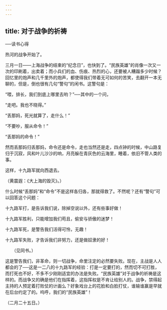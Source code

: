 ```yaml
---
---
---
```

title: 对于战争的祈祷
---



──读书心得

热河的战争开始了。

三月一日——上海战争的结束的“纪念日”，也快到了。“民族英雄”的肖像一次又一次的印刷着，出卖着；而小兵们的血、伤痕、热烈的心，还要被人糟蹋多少时候？回忆里的炮声和几千里外的炮声，都使得我们带着无可如何的苦笑，去翻开一本无聊的，但是，倒也很有几句“警句”的闲书。这警句是：

“喂，排长，我们到底上哪里去哟？”──其中的一个问，

“走吧。我也不晓得。”

“丢那妈，死光就算了，走什么！”

“不要吵，服从命令！”

“丢那妈的命令！”

然而丢那妈归丢那妈，命令还是命令，走也当然还是走，四点钟的时候，中山路复归于沉寂，风和叶儿沙沙的响，月亮躲在青灰色的云海里，睡着，依旧不管人类的事。

这样，十九路军就向西退去。

（黄震遐：《大上海的毁灭》。）

什么时候“丢那妈”和“命令”不是这样各归各，那就得救了。不然呢？还有“警句”可以回答这个问题：

十九路军打，是告诉我们说，除掉空说以外，还有些事好做！

十九路军胜利，只能增加我们苟且，偷安与骄傲的迷梦！

十九路军死，是警告我们活得可怜，无趣！

十九路军失败，才告诉我们非努力，还是做奴隶的好！

　　（见同书。）

这是警告我们，非革命，则一切战争，命里注定的必然要失败。现在，主战是人人都会的了──这是一二八的十九路军的经验：打是一定要打的，然而切不可打胜，而打死也不好，不多不少刚刚适宜的办法是失败。“民族英雄”对于战争的祈祷是这样的。而战争又的确是他们在指挥着，这指挥权是不肯让给别人的。战争，禁得起主持的人预定着打败仗的计画么？好象戏台上的花脸和白脸打仗，谁输谁赢是早就在后台约定了的。呜呼，我们的“民族英雄”！

（二月二十五日。）
